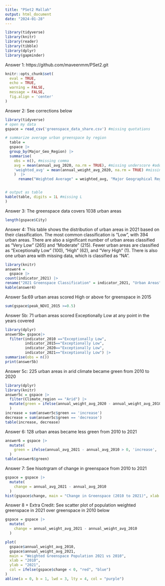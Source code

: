 ```yaml
---
title: "PSet2 Mallah"
output: html_document
date: "2024-01-28"
---
```

```r
library(tidyverse)
library(knitr)
library(reader)
library(tibble)
library(dplyr)
library(gapminder)
```

Answer 1: https://github.com/maveenmm/PSet2.git  
```r
knitr::opts_chunk$set(
  eval = TRUE, 
  echo = TRUE, 
  warning = FALSE, 
  message = FALSE,
  fig.align = 'center' 
)
```

Answer 2: See corrections below
```r
library(tidyverse) 
# open my data
gspace = read_csv('greenspace_data_share.csv') #missing quotations

# summarize average urban greenspace by region  
  table = 
  gspace |>
  group_by(Major_Geo_Region) |>
  summarise(
    obs = n(), #missing comma
    avg = mean(annual_avg_2020, na.rm = TRUE), #missing underscore #added na.rm = TRUE
    'weighted_avg' = mean(annual_weight_avg_2020, na.rm = TRUE) #missing underscore #missing quotations #added na.rm = TRUE
    )  |>
      rename("Weighted Average" = weighted_avg, "Major Geographical Region" = Major_Geo_Region, "Urban Areas" = obs, "Average" = avg)


# output as table
kable(table, digits = 1L #missing L
)
```

Answer 3: The greenspace data covers 1038 urban areas 
```r
length(gspace$City)
```

Answer 4: This table shows the distribution of urban areas in 2021 based on their classification. The most common classification is "Low", with 394 urban areas. There are also a significant number of urban areas classified as "Very Low" (265) and "Moderate" (215). Fewer urban areas are classified as "Exceptionally Low" (100), "High" (62), and "Very High" (1). There is also one urban area with missing data, which is classified as "NA".
```r
library(knitr)
answer4 = 
  gspace |>
count(indicator_2021) |>
rename("2021 Greenspace Classification" = indicator_2021, "Urban Areas" = n)
kable(answer4)
```

Answer 5a:69 urban areas scored High or above for greenspace in 2015 
```r
sum(gspace$peak_NDVI_2015 >=0.5)
```

Answer 5b: 71 urban areas scored Exceptionally Low at any point in the years covered 
```r
library(dplyr)
answer5b= gspace|>
  filter(indicator_2010 =="Exceptionally Low", 
         indicator_2015=="Exceptionally Low",  
         indicator_2020=="Exceptionally Low",
         indicator_2021=="Exceptionally Low") |>
summarise(obs = n())
print(answer5b)
```

Answer 5c: 225 urban areas in arid climate became green from 2010 to 2020
```r
library(dplyr)
library(knitr)
answer5c = gspace |>
  filter(Climate_region == "Arid") |>
  mutate(green = ifelse(annual_weight_avg_2020 - annual_weight_avg_2010 > 0, 'increase', 'decrease')
  )
increase = sum(answer5c$green == 'increase')
decrease = sum(answer5c$green == 'decrease')
table(increase, decrease)
```

Answer 6: 128 urban areas became less green from 2010 to 2021
```r
answer6 = gspace |>
  mutate(
    green = ifelse(annual_avg_2021 - annual_avg_2010 > 0, 'increase', 'decrease')
  )
table(answer6$green)
```

Answer 7: See hisotrgram of change in greenspace from 2010 to 2021 
```r
gspace = gspace |>
  mutate(
    change = annual_avg_2021 - annual_avg_2010
  )
hist(gspace$change, main = "Change in Greenspace (2010 to 2021)", xlab = "Change in Annual Average Greenspace", col='pink')
```

Answer 8 + Extra Credit: See scatter plot of population weighted greenspace in 2021 over greenspace in 2010 below 
```r
gspace = gspace |>
  mutate(
    change = annual_weight_avg_2021 - annual_weight_avg_2010
  )

plot(
  gspace$annual_weight_avg_2010,
  gspace$annual_weight_avg_2021,
  main = "Weighted Greenspace Population 2021 vs 2010",
  xlab = "2010",
  ylab = "2021",
  col = ifelse(gspace$change < 0, "red", "blue")
)
abline(a = 0, b = 1, lwd = 3, lty = 4, col = "purple")
```


